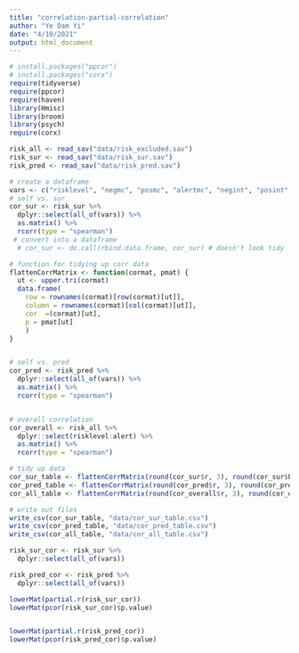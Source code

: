 ```yaml
---
title: "correlation-partial-correlation"
author: "Ye Dam Yi"
date: "4/10/2021"
output: html_document
---
```

```r
# install.packages("ppcor")
# install.packages("corx")
require(tidyverse)
require(ppcor)
require(haven)
library(Hmisc)
library(broom)
library(psych)
require(corx)

```


```r
risk_all <- read_sav("data/risk_excluded.sav")
risk_sur <- read_sav("data/risk_sur.sav")
risk_pred <- read_sav("data/risk_pred.sav")
```


```r
# create a dataframe
vars <- c("risklevel", "negmc", "posmc", "alertmc", "negint", "posint", "alertint", "condition")
# self vs. sur
cor_sur <- risk_sur %>% 
  dplyr::select(all_of(vars)) %>%
  as.matrix() %>% 
  rcorr(type = "spearman") 
 # convert into a dataframe
  # cor_sur <- do.call(rbind.data.frame, cor_sur) # doesn't look tidy

# function for tidying up corr data
flattenCorrMatrix <- function(cormat, pmat) {
  ut <- upper.tri(cormat)
  data.frame(
    row = rownames(cormat)[row(cormat)[ut]],
    column = rownames(cormat)[col(cormat)[ut]],
    cor  =(cormat)[ut],
    p = pmat[ut]
    )
}


# self vs. pred 
cor_pred <- risk_pred %>% 
  dplyr::select(all_of(vars)) %>% 
  as.matrix() %>% 
  rcorr(type = "spearman") 


# overall correlation
cor_overall <- risk_all %>% 
  dplyr::select(risklevel:alert) %>% 
  as.matrix() %>% 
  rcorr(type = "spearman") 

# tidy up data
cor_sur_table <- flattenCorrMatrix(round(cor_sur$r, 3), round(cor_sur$P, 3))
cor_pred_table <- flattenCorrMatrix(round(cor_pred$r, 3), round(cor_pred$P, 3))
cor_all_table <- flattenCorrMatrix(round(cor_overall$r, 3), round(cor_overall$P, 3))

# write out files
write_csv(cor_sur_table, "data/cor_sur_table.csv")
write_csv(cor_pred_table, "data/cor_pred_table.csv")
write_csv(cor_all_table, "data/cor_all_table.csv")


```


```r
risk_sur_cor <- risk_sur %>% 
  dplyr::select(all_of(vars))

risk_pred_cor <- risk_pred %>% 
  dplyr::select(all_of(vars))

lowerMat(partial.r(risk_sur_cor))
lowerMat(pcor(risk_sur_cor)$p.value)


lowerMat(partial.r(risk_pred_cor))
lowerMat(pcor(risk_pred_cor)$p.value)


```


